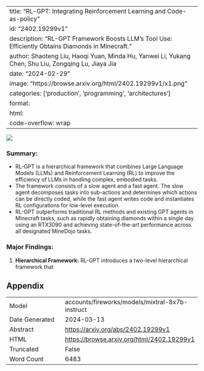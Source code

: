 
---
title: "RL-GPT: Integrating Reinforcement Learning and Code-as-policy"
id: "2402.19299v1"
description: "RL-GPT Framework Boosts LLM's Tool Use: Efficiently Obtains Diamonds in Minecraft."
author: Shaoteng Liu, Haoqi Yuan, Minda Hu, Yanwei Li, Yukang Chen, Shu Liu, Zongqing Lu, Jiaya Jia
date: "2024-02-29"
image: "https://browse.arxiv.org/html/2402.19299v1/x1.png"
categories: ['production', 'programming', 'architectures']
format:
  html:
    code-overflow: wrap
---

![](https://browse.arxiv.org/html/2402.19299v1/x1.png)

### **Summary:**

- RL-GPT is a hierarchical framework that combines Large Language Models (LLMs) and Reinforcement Learning (RL) to improve the efficiency of LLMs in handling complex, embodied tasks.
- The framework consists of a slow agent and a fast agent. The slow agent decomposes tasks into sub-actions and determines which actions can be directly coded, while the fast agent writes code and instantiates RL configurations for low-level execution.
- RL-GPT outperforms traditional RL methods and existing GPT agents in Minecraft tasks, such as rapidly obtaining diamonds within a single day using an RTX3090 and achieving state-of-the-art performance across all designated MineDojo tasks.

### Major Findings:

1. **Hierarchical Framework:** RL-GPT introduces a two-level hierarchical framework that

## Appendix

|          |          |
|----------|----------|
| Model     | accounts/fireworks/models/mixtral-8x7b-instruct       |
| Date Generated     | 2024-03-13       |
| Abstract | [https://arxiv.org/abs/2402.19299v1](https://arxiv.org/abs/2402.19299v1)        |
| HTML     | [https://browse.arxiv.org/html/2402.19299v1](https://browse.arxiv.org/html/2402.19299v1)       |
| Truncated       | False       |
| Word Count       | 6483       |